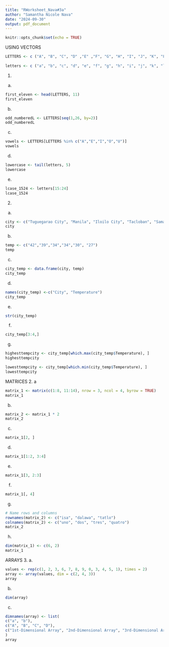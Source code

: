 ```yaml
---
title: "RWorksheet_Nava#3a"
author: "Samantha Nicole Nava"
date: "2024-09-30"
output: pdf_document
---
```


```r
knitr::opts_chunk$set(echo = TRUE)
```
USING VECTORS
```r
LETTERS <- c ("A", "B", "C", "D" ,"E" ,"F", "G", "H", "I", "J", "K", "L", "M", "N", "O", "P", "Q", "R", "S", "T", "U", "V", "W", "X", "Y", "Z")
 
letters <- c ("a", "b", "c", "d", "e", "f", "g", "h", "i", "j", "k", "l", "m", "n", "o", "p", "q", "r", "s","t", "u", "v", "w", "x", "y", "z")

```
1.
a.
```r
first_eleven <- head(LETTERS, 11)
first_eleven
```
b.
```r
odd_numberedL <- LETTERS[seq(1,26, by=2)]
odd_numberedL
```
c.
```r
vowels <- LETTERS[LETTERS %in% c("A","E","I","O","U")]
vowels
```
d.
```r
lowercase <- tail(letters, 5)
lowercase
```
e.
```r
lcase_1524 <- letters[15:24]
lcase_1524
```
2.
a.
```r
city <- c("Tuguegarao City", "Manila", "Iloilo City", "Tacloban", "Samal Island", "Davao City")
city
```
b.
```r
temp <- c("42","39","34","34","30", "27")
temp
```
c.
```r
city_temp <- data.frame(city, temp)
city_temp
```
d.
```r
names(city_temp) <-c("City", "Temperature")
city_temp
```
e.
```r
str(city_temp)
```
f.
```r
city_temp[3:4,]
```
g.
```r
highesttempcity <- city_temp[which.max(city_temp$Temperature), ]
highesttempcity

```
```r
lowesttempcity <- city_temp[which.min(city_temp$Temperature), ]
lowesttempcity
```
MATRICES
2.
a
```r
matrix_1 <- matrix(c(1:8, 11:14), nrow = 3, ncol = 4, byrow = TRUE)
matrix_1
```
b.
```r
matrix_2 <- matrix_1 * 2
matrix_2
```
c.
```r
matrix_1[2, ]

```
d.
```r
matrix_1[1:2, 3:4]
```
e.
```r
matrix_1[3, 2:3]
```
f.
```r
matrix_1[, 4]

```
g.
```r
# Name rows and columns
rownames(matrix_2) <- c("isa", "dalawa", "tatlo")
colnames(matrix_2) <- c("uno", "dos", "tres", "quatro")
matrix_2
```
h.
```r
dim(matrix_1) <- c(6, 2)
matrix_1
```
ARRAYS
3.
a.
```r
values <- rep(c(1, 2, 3, 6, 7, 8, 9, 0, 3, 4, 5, 1), times = 2)
array <- array(values, dim = c(2, 4, 3))
array
```
b.
```r
dim(array)

```
c.
```r
dimnames(array) <- list(
c("a", "b"),
c("A", "B", "C", "D"),
c("1st-Dimensional Array", "2nd-Dimensional Array", "3rd-Dimensional Array")
)
array
```

